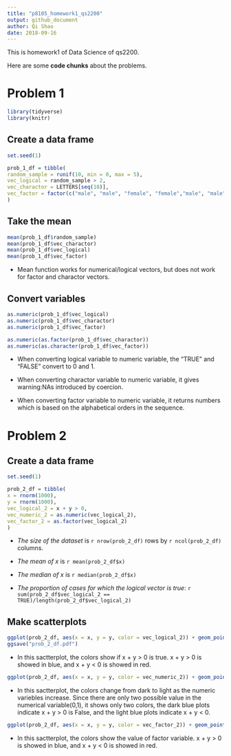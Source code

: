```yaml
---
title: "p8105_homework1_qs2200"
output: github_document
author: Qi Shao
date: 2018-09-16
---
```


This is homework1 of Data Science of qs2200.

Here are some **code chunks** about the problems.

# Problem 1 

```r
library(tidyverse)
library(knitr)
```

## Create a data frame
```r

set.seed(1)

prob_1_df = tibble(
random_sample = runif(10, min = 0, max = 5),
vec_logical = random_sample > 2,
vec_charactor = LETTERS[seq(10)],
vec_factor = factor(c("male", "male", "female", "female","male", "male", "female", "female","male", "male"))
)
```

## Take the mean
```r
mean(prob_1_df$random_sample)
mean(prob_1_df$vec_charactor)
mean(prob_1_df$vec_logical)
mean(prob_1_df$vec_factor)

```

* Mean function works for numerical/logical vectors, but does not work for factor and charactor vectors.

## Convert variables
```r
as.numeric(prob_1_df$vec_logical)
as.numeric(prob_1_df$vec_charactor)
as.numeric(prob_1_df$vec_factor)
```

```r
as.numeric(as.factor(prob_1_df$vec_charactor))
as.numeric(as.character(prob_1_df$vec_factor))
```

* When converting logical variable to numeric variable, the "TRUE" and "FALSE" convert to 0 and 1.

* When converting charactor variable to numeric variable, it gives warning:NAs introduced by coercion.

* When converting factor variable to numeric variable, it returns numbers which is based on the alphabetical orders in the sequence. 

# Problem 2

## Create a data frame
```r
set.seed(1)

prob_2_df = tibble(
x = rnorm(1000),
y = rnorm(1000),
vec_logical_2 = x + y > 0,
vec_numeric_2 = as.numeric(vec_logical_2),
vec_factor_2 = as.factor(vec_logical_2)
)
```

* *The size of the dataset* is `r nrow(prob_2_df)` rows by `r ncol(prob_2_df)` columns.

* *The mean of x* is `r mean(prob_2_df$x)`

* *The median of x* is `r median(prob_2_df$x)`

* *The proportion of cases for which the logical vector is true*: `r sum(prob_2_df$vec_logical_2 == TRUE)/length(prob_2_df$vec_logical_2)`

## Make scatterplots
```r
ggplot(prob_2_df, aes(x = x, y = y, color = vec_logical_2)) + geom_point() 
ggsave("prob_2_df.pdf")
```

* In this sactterplot, the colors show if x + y > 0 is true. x + y > 0 is showed in blue, and x + y < 0 is showed in red.

```r
ggplot(prob_2_df, aes(x = x, y = y, color = vec_numeric_2)) + geom_point()
```

* In this sactterplot, the colors change from dark to light as the numeric variebles increase. Since there are only two possible value in the numerical variable(0,1), it shows only two colors, the dark blue plots indicate x + y > 0 is False, and the light blue plots indicate x + y < 0.

```r
ggplot(prob_2_df, aes(x = x, y = y, color = vec_factor_2)) + geom_point()

```

* In this sactterplot, the colors show the value of factor variable. x + y > 0 is showed in blue, and x + y < 0 is showed in red.